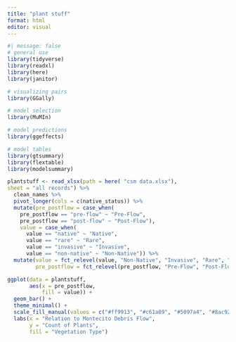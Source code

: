 ```yaml
---
title: "plant stuff"
format: html
editor: visual
---
```


```r
#| message: false
# general use
library(tidyverse)
library(readxl)
library(here)
library(janitor)

# visualizing pairs
library(GGally)

# model selection
library(MuMIn)

# model predictions
library(ggeffects)

# model tables
library(gtsummary)
library(flextable)
library(modelsummary)
```

```r
plantstuff <- read_xlsx(path = here( "csm data.xlsx"),
sheet = "all records") %>% 
  clean_names %>% 
  pivot_longer(cols = c(native_status)) %>% 
  mutate(pre_postflow = case_when(
    pre_postflow == "pre-flow" ~ "Pre-Flow",
    pre_postflow == "post-flow" ~ "Post-Flow"),
    value = case_when(
      value == "native" ~ "Native",
      value == "rare" ~ "Rare",
      value == "invasive" ~ "Invasive",
      value == "non-native" ~ "Non-Native")) %>% 
  mutate(value = fct_relevel(value, "Non-Native", "Invasive", "Rare", "Native"),
         pre_postflow = fct_relevel(pre_postflow, "Pre-Flow", "Post-Flow"))

```

```r
ggplot(data = plantstuff,
       aes(x = pre_postflow,
           fill = value)) +
  geom_bar() +
  theme_minimal() +
  scale_fill_manual(values = c("#ff9913", "#c61a09", "#5097a4", "#8ac926")) +
  labs(x = "Relation to Montecito Debris Flow",
       y = "Count of Plants",
       fill = "Vegetation Type")
```

